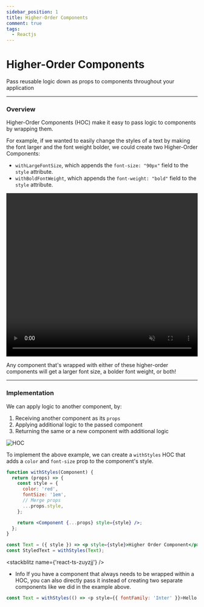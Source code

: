 ```yaml
---
sidebar_position: 1
title: Higher-Order Components
comment: true
tags:
  - Reactjs
---
```


# Higher-Order Components

Pass reusable logic down as props to components throughout your application

---

### Overview

Higher-Order Components (HOC) make it easy to pass logic to components by wrapping them.

For example, if we wanted to easily change the styles of a text by making the font larger and the font weight bolder, we could create two Higher-Order Components:

- `withLargeFontSize`, which appends the `font-size: "90px"` field to the `style` attribute.
- `withBoldFontWeight`, which appends the `font-weight: "bold"` field to the `style` attribute.

<video
  width='100%'
  height='430'
  autoPlay
  muted
  loop
  src='https://res.cloudinary.com/hunghg255/video/upload/v1677958186/blog/hoc_cy2dfl.mov'
  frameborder='0'
  allow='accelerometer; autoplay; clipboard-write; encrypted-media; gyroscope; picture-in-picture'
  allowFullScreen
  controls
/>

Any component that's wrapped with either of these higher-order components will get a larger font size, a bolder font weight, or both!

---

### Implementation

We can apply logic to another component, by:

1. Receiving another component as its `props`
2. Applying additional logic to the passed component
3. Returning the same or a new component with additional logic

![HOC](https://res.cloudinary.com/hunghg255/image/upload/v1677958190/blog/1_irw6pw.png)

To implement the above example, we can create a `withStyles` HOC that adds a `color` and `font-size` prop to the component's style.

```jsx
function withStyles(Component) {
  return (props) => {
    const style = {
      color: 'red',
      fontSize: '1em',
      // Merge props
      ...props.style,
    };

    return <Component {...props} style={style} />;
  };
}

const Text = ({ style }) => <p style={style}>Higher Order Component</p>;
const StyledText = withStyles(Text);
```

<stackblitz name={'react-ts-zuyzjj'} />

- Info
  If you have a component that always needs to be wrapped within a HOC, you can also directly pass it instead of creating two separate components like we did in the example above.

```js
const Text = withStyles(() => <p style={{ fontFamily: 'Inter' }}>Hello world!</p>);
```
